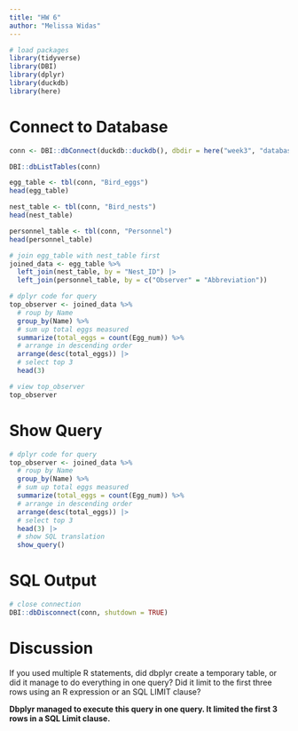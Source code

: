 ```yaml
---
title: "HW 6"
author: "Melissa Widas"
---
```


```r
# load packages
library(tidyverse)
library(DBI)
library(dplyr)
library(duckdb)
library(here)
```

# Connect to Database
```r
conn <- DBI::dbConnect(duckdb::duckdb(), dbdir = here("week3", "database.db"))
```

```r
DBI::dbListTables(conn)
```

```r
egg_table <- tbl(conn, "Bird_eggs")
head(egg_table)

nest_table <- tbl(conn, "Bird_nests")
head(nest_table)

personnel_table <- tbl(conn, "Personnel")
head(personnel_table)
```

```r
# join egg_table with nest_table first
joined_data <- egg_table %>%
  left_join(nest_table, by = "Nest_ID") |> 
  left_join(personnel_table, by = c("Observer" = "Abbreviation"))

# dplyr code for query
top_observer <- joined_data %>%
  # roup by Name
  group_by(Name) %>%
  # sum up total eggs measured
  summarize(total_eggs = count(Egg_num)) %>%
  # arrange in descending order
  arrange(desc(total_eggs)) |> 
  # select top 3
  head(3)

# view top_observer
top_observer

```

# Show Query
```r
# dplyr code for query
top_observer <- joined_data %>%
  # roup by Name
  group_by(Name) %>%
  # sum up total eggs measured
  summarize(total_eggs = count(Egg_num)) %>%
  # arrange in descending order
  arrange(desc(total_eggs)) |> 
  # select top 3
  head(3) |>
  # show SQL translation
  show_query()
```

# SQL Output
```r
# close connection
DBI::dbDisconnect(conn, shutdown = TRUE)
```

# Discussion

If you used multiple R statements, did dbplyr create a temporary table, or did it manage to do everything in one query? Did it limit to the first three rows using an R expression or an SQL LIMIT clause?

**Dbplyr managed to execute this query in one query. It limited the first 3 rows in a SQL Limit clause.**
